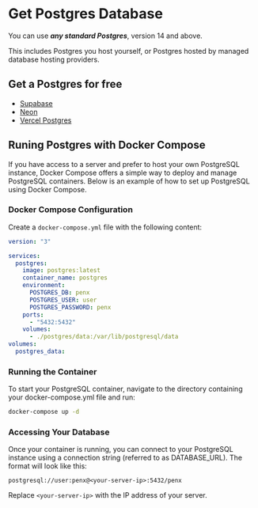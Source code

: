 # Get Postgres Database

You can use **_any standard Postgres_**, version 14 and above.

This includes Postgres you host yourself, or Postgres hosted by managed database hosting providers.

## Get a Postgres for free

- [Supabase](https://supabase.com)
- [Neon](https://neon.tech)
- [Vercel Postgres](https://vercel.com/docs/storage/vercel-postgres)

## Runing Postgres with Docker Compose

If you have access to a server and prefer to host your own PostgreSQL instance, Docker Compose offers a simple way to deploy and manage PostgreSQL containers. Below is an example of how to set up PostgreSQL using Docker Compose.

### Docker Compose Configuration

Create a `docker-compose.yml` file with the following content:

```yml
version: "3"

services:
  postgres:
    image: postgres:latest
    container_name: postgres
    environment:
      POSTGRES_DB: penx
      POSTGRES_USER: user
      POSTGRES_PASSWORD: penx
    ports:
      - "5432:5432"
    volumes:
      - ./postgres/data:/var/lib/postgresql/data
volumes:
  postgres_data:
```

### Running the Container

To start your PostgreSQL container, navigate to the directory containing your docker-compose.yml file and run:

```bash
docker-compose up -d
```

### Accessing Your Database

Once your container is running, you can connect to your PostgreSQL instance using a connection string (referred to as DATABASE_URL). The format will look like this:

```base
postgresql://user:penx@<your-server-ip>:5432/penx

```

Replace `<your-server-ip>` with the IP address of your server.
